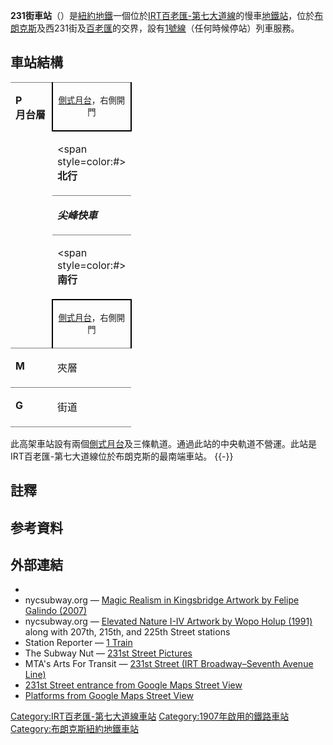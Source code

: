 {{Infobox NYCS
| name = 231街<br />{{lang|en|231st Street}}
| image = WTM3 The Fixers G-7.jpg
| image_caption = 南行月台
| bg_color = #E20F00
| address = 紐約州紐約市布朗克斯區西231街及百老匯
| borough = [[布朗克斯|布朗克斯]]
| locale = {{link-en|國王橋 (布朗克斯)|Kingsbridge, Bronx|國王橋}}及{{link-en|里弗代爾 (布朗克斯)|Riverdale, Bronx|里弗代爾}}
| coordinates = {{coord|40.879|N|73.905|W|display=inline,title|source:nlwiki}}
| structure = 高架
| accessible = yes
| division = IRT
| line = [[IRT百老匯-第七大道線|IRT百老匯-第七大道線]]
| service = Broadway-Seventh north local
| connection = {{bus icon}} '''[[MTA區域巴士營運|NYCT巴士]]'''：Bx1、Bx2、Bx7、Bx9、Bx10、Bx20<br>{{bus icon}} '''[[MTA區域巴士營運|MTA巴士]]'''：BxM1、BxM2、BxM18
| platforms = 2個[[側式月台|側式月台]]
| tracks = 3條（2條使用中）
| code = 295
| open_date = {{start date and age|1907|1|27}}
| passengers = 3,013,521<ref name="2016-rider">{{NYCS const|riderref}}</ref>
| pass_year = 2016
| pass_percent = 1.6
| rank = 172
| next_north = {{NYCS next | station=238街 | line=IRT百老匯-第七大道線 | service=Broadway-Seventh north local}}
| next_south = {{NYCS next | station=大理石山-225街 | line=IRT百老匯-第七大道線 | service=Broadway-Seventh north local}}
| next_north_acc = {{NYCS next | service=Broadway-Seventh north local | terminal=無 | time=show}}
| next_south_acc = {{NYCS next | station=迪克曼街 | line=IRT百老匯-第七大道線 | service=Broadway-Seventh north local}}
| legend = {{NYCS infobox legend|alltimes}}
}}

'''231街車站'''（{{lang-en|231st Street station}}）是[[紐約地鐵|紐約地鐵]]一個位於[[IRT百老匯-第七大道線|IRT百老匯-第七大道線]]的慢車[[地鐵站|地鐵站]]，位於[[布朗克斯|布朗克斯]]{{link-en|國王橋 (布朗克斯)|Kingsbridge, Bronx|國王橋}}及{{link-en|里弗代爾 (布朗克斯)|Riverdale, Bronx|里弗代爾}}西231街及[[百老匯|百老匯]]的交界，設有[[紐約地鐵1號線|1號線]]（任何時候停站）列車服務。
== 車站結構 ==
{{Stack|float=right|
{{Routemap
|title=軌道配置圖
|title-bg=#{{NYCS color|1}}
|style=margin-left:10px;margin-top:10px;float:right;
|legend =track
|map=
uSTR!~MFADEg\uSTR!~MFADEg\uSTR!~MFADEg  ~~ ~~ ~~往[[238街車站|238街]]
uSTRf\uSTR\uSTRg
uSTR+BSr\uSTR\uSTR+BSl
uSTR+BSr\uSTR\uSTR+BSl
uSTR+BSr\uSTR\uSTR+BSl
uSTR+BSr\uSTR\uSTR+BSl
uSTRf\uSTR\uSTRg
uSTR!~MFADEf\uSTR!~MFADEf\uSTR!~MFADEf ~~ ~~ ~~往[[大理石山-225街車站|225街]]
}}
}}
{|cellspacing=0 cellpadding=3
|style="border-top:solid 1px gray;border-bottom:solid 1px gray;vertical-align:top;" width=50 rowspan=5|'''P<br>月台層'''
|style="border-top:solid 1px gray;border-right:solid 2px black;border-left:solid 2px black;border-bottom:solid 2px black;text-align:center;" colspan=2|<small>[[側式月台|側式月台]]，右側開門</small>{{access icon}}
|-
|style="border-bottom:solid 1px gray;" width=100|<span style=color:#{{NYCS color|red}}>'''北行'''</span>
|style="border-bottom:solid 1px gray;" width=400|{{arrow|L}} [[File:NYCS-bull-trans-1.svg|纽约地铁1号线]] 往[[范科特蘭公園-242街車站|范科特蘭公園-242街]]<small>（[[238街車站|238街]]）</small>
|-
|style="border-bottom:solid 1px gray;" width=100|<span style="color:#{{NYCS color|black}}">'''''尖峰快車'''''</span>
|style="border-bottom:solid 1px gray;" width=400|無定期服務
|-
|<span style=color:#{{NYCS color|red}}>'''南行'''</span>
|{{arrow|R}} [[File:NYCS-bull-trans-1.svg|纽约地铁1号线]] 往[[南碼頭-白廳街車站|南碼頭]]<small>（[[大理石山-225街車站|大理石山-225街]]）</small>
|-
|style="border-bottom:solid 1px gray;border-top:solid 2px black;border-right:solid 2px black;border-left:solid 2px black;text-align:center;" colspan=2|<small>[[側式月台|側式月台]]，右側開門</small>{{access icon}}
|-
| style="vertical-align:top;" |'''M'''
| style="vertical-align:top;" |夾層
| style="vertical-align:top;" |往出入口、車站詢問處、MetroCard自動售票機<br>{{NYCS Platform Layout access}}
|-
|style="border-top:solid 1px gray;border-bottom:solid 1px gray;vertical-align:top;" width=50|'''G'''
|style="border-top:solid 1px gray;border-bottom:solid 1px gray;vertical-align:top;" width=100|街道
|style="border-top:solid 1px gray;border-bottom:solid 1px gray;vertical-align:top;" width=400|出入口
|}
此高架車站設有兩個[[側式月台|側式月台]]及三條軌道。通過此站的中央軌道不營運。此站是IRT百老匯-第七大道線位於布朗克斯的最南端車站{{notetag|[[大理石山-225街車站_(IRT百老匯-第七大道線)|大理石山-225街車站]]地理上位於大陸，但法律上位於曼哈頓。}}。
{{-}}

== 註釋 ==
{{notefoot}}
== 参考資料 ==
{{reflist}}
== 外部連結 ==
{{Commons category|231st Street (IRT Broadway – Seventh Avenue Line)}}
* {{NYCS ref|http://www.nycsubway.org/wiki/IRT_West_Side_Line#231st_Street|IRT West Side Line|231st Street}}
* nycsubway.org — [http://www.nycsubway.org/perl/artwork_show?231 Magic Realism in Kingsbridge Artwork by Felipe Galindo (2007)]{{Wayback|url=http://www.nycsubway.org/perl/artwork_show?231 |date=20200927051917 }}
* nycsubway.org — [http://www.nycsubway.org/perl/artwork_show?134 Elevated Nature I-IV Artwork by Wopo Holup (1991)]{{Wayback|url=http://www.nycsubway.org/perl/artwork_show?134 |date=20200927044837 }} along with 207th, 215th, and 225th Street stations
* Station Reporter — [https://web.archive.org/web/20060924173239/http://www.stationreporter.net/1train.htm 1 Train]
* The Subway Nut — [http://www.subwaynut.com/irt/231n1/index.html 231st Street Pictures]{{Wayback|url=http://www.subwaynut.com/irt/231n1/index.html |date=20200706135710 }}
* MTA's Arts For Transit — [https://web.archive.org/web/20101106173003/http://www.mta.info/mta/aft/permanentart/permart.html?agency=nyct&line=1&station=1 231st Street (IRT Broadway–Seventh Avenue Line)]
* [https://maps.google.com/maps?ll=40.879206,-73.904534&spn=0.001,0.002406&t=h&z=19&layer=c&cbll=40.879206,-73.904534&panoid=y8qaDFszLPxcxtK4q26OVQ&cbp=12,250.74,,0,4.11 231st Street entrance from Google Maps Street View]
* [http://www.google.com/maps/@40.8789525,-73.9050236,3a,75y,6.2h,85.48t/data=!3m8!1e1!3m6!1s-Ul0hDdspb5o%2FV5l7tlT7HxI%2FAAAAAAAANE8%2FpmGZKm56AE0AzZEBKuo2sVJSUElMNVbdgCLIB!2e4!3e11!6s%2F%2Flh3.googleusercontent.com%2F-Ul0hDdspb5o%2FV5l7tlT7HxI%2FAAAAAAAANE8%2FpmGZKm56AE0AzZEBKuo2sVJSUElMNVbdgCLIB%2Fw203-h100-p-k-no%2F!7i9728!8i4864!4m3!8m2!3m1!1e1!6m1!1e1 Platforms from Google Maps Street View] {{Wayback|url=http://www.google.com/maps/@40.8789525,-73.9050236,3a,75y,6.2h,85.48t/data=!3m8!1e1!3m6!1s-Ul0hDdspb5o%2FV5l7tlT7HxI%2FAAAAAAAANE8%2FpmGZKm56AE0AzZEBKuo2sVJSUElMNVbdgCLIB!2e4!3e11!6s%2F%2Flh3.googleusercontent.com%2F-Ul0hDdspb5o%2FV5l7tlT7HxI%2FAAAAAAAANE8%2FpmGZKm56AE0AzZEBKuo2sVJSUElMNVbdgCLIB%2Fw203-h100-p-k-no%2F!7i9728!8i4864!4m3!8m2!3m1!1e1!6m1!1e1 |date=20200915222709 }}
{{纽约地铁1号线}}
{{DEFAULTSORT:231st Street}}
[[Category:IRT百老匯-第七大道線車站|Category:IRT百老匯-第七大道線車站]]
[[Category:1907年啟用的鐵路車站|Category:1907年啟用的鐵路車站]]
[[Category:布朗克斯紐約地鐵車站|Category:布朗克斯紐約地鐵車站]]